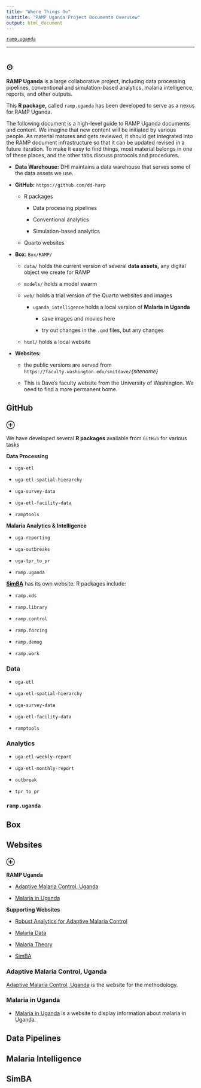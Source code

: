 ```yaml
---
title: "Where Things Go"
subtitle: "RAMP Uganda Project Documents Overview"
output: html_document
---
```


[`ramp.uganda`](../index.html)

***

# {.tabset}

## $\odot$ 

**RAMP Uganda** is a large collaborative project, including data processing pipelines, conventional and simulation-based analytics, malaria intelligence, reports, and other outputs. 

This **R package,** called `ramp.uganda` has been developed to serve as a nexus for RAMP Uganda.  

The following document is a high-level guide to RAMP Uganda documents and content. We imagine that new content will be initiated by various people. As material matures and gets reviewed,  it should get integrated into the RAMP document infrastructure so that it can be updated revised in a future iteration. To make it easy to find things, most material belongs in one of these places, and the other tabs discuss protocols and procedures. 

+ **Data Warehouse:** DHI maintains a data warehouse that serves some of the data assets we use.  

+ **GitHub:** `https://github.com/dd-harp`

    - R packages
    
        - Data processing pipelines
        
        - Conventional analytics 
        
        - Simulation-based analytics 
    
    - Quarto websites 
    
+ **Box:** `Box/RAMP/` 

    - `data/` holds the current version of several **data assets,** any digital object we create for RAMP
    
    - `models/` holds a model swarm  
    
    - `web/` holds a trial version of the Quarto websites and images
   
        - `uganda_intelligence` holds a local version of **Malaria in Uganda**  

            - save images and movies here 
        
            - try out changes in the `.qmd` files, but any changes  
    
    - `html/` holds a local website  

+ **Websites:**

    - the public versions are served from `https://faculty.washington.edu/smitdave/`*{sitename}*
    
    - This is Dave's faculty website from the University of Washington. We need to find a more permanent home. 

## GitHub {.tabset}

### $\oplus$ 

We have developed several **R packages** available from `GitHub` for various tasks

**Data Processing**

+ `uga-etl`

+ `uga-etl-spatial-hierarchy`

+ `uga-survey-data` 

+ `uga-etl-facility-data` 

+ `ramptools`

**Malaria Analytics & Intelligence**

+ `uga-reporting` 

+ `uga-outbreaks` 

+ `uga-tpr_to_pr` 

+ `ramp.uganda`

[**SimBA**](https://faculty.washington.edu/smitdave/simba/index.html) has its own website. R packages include:

+ `ramp.xds`

+ `ramp.library`

+ `ramp.control`

+ `ramp.forcing`

+ `ramp.demog`

+ `ramp.work`

### Data 

+ `uga-etl`

+ `uga-etl-spatial-hierarchy`

+ `uga-survey-data` 

+ `uga-etl-facility-data` 

+ `ramptools`

### Analytics 

+ `uga-etl-weekly-report` 

+ `uga-etl-monthly-report` 

+ `outbreak` 

+ `tpr_to_pr` 

### `ramp.uganda` 

## Box {.tabset}

## Websites {.tabset}

### $\oplus$ 

**RAMP Uganda** 

+ [Adaptive Malaria Control, Uganda](https://faculty.washington.edu/smitdave/uganda/)

+ [Malaria in Uganda](https://faculty.washington.edu/smitdave/uganda_intelligence/)

**Supporting Websites** 

+ [Robust Analytics for Adaptive Malaria Control](https://faculty.washington.edu/smitdave/ramp/)

+ [Malaria Data](https://faculty.washington.edu/smitdave/malaria_data/)

+ [Malaria Theory](https://faculty.washington.edu/smitdave/theory/)

+ [SimBA](https://faculty.washington.edu/smitdave/simba/)


### Adaptive Malaria Control, Uganda 

[Adaptive Malaria Control, Uganda](https://faculty.washington.edu/smitdave/uganda/) is the website for the methodology. 

### Malaria in Uganda

+ [Malaria in Uganda](https://faculty.washington.edu/smitdave/uganda_intelligence/) is a website to display information about malaria in Uganda. 

## Data Pipelines

## Malaria Intelligence 

## SimBA 

